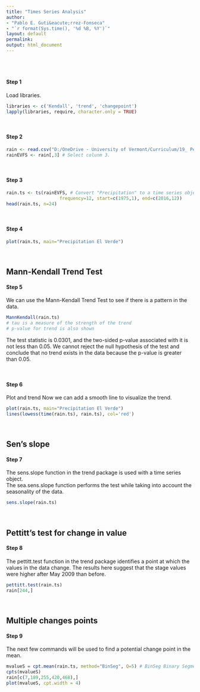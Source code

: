 ```yaml
---
title: "Times Series Analysis"
author: 
- "Pablo E. Guti&eacute;rrez-Fonseca"
- "`r format(Sys.time(), '%d %B, %Y')`"
layout: default
permalink:
output: html_document
---
```

<br/>
<br/>


#### **Step 1**
Load libraries.<br>
```r
libraries <- c('Kendall', 'trend', 'changepoint')
lapply(libraries, require, character.only = TRUE)
```

<br/>

#### **Step 2**
```r
rain <- read.csv("D:/OneDrive - University of Vermont/Curriculum/19_ Personal webpage/TropicalFreshwaterEcology/_pages/Lectures/data/StreamEcology_TS_precipitation.csv")
rainEVFS <- rain[,3] # Select colunm 3.  
```

<br/>

#### **Step 3**
```r
rain.ts <- ts(rainEVFS, # Convert "Precipitation" to a time series object.
                    frequency=12, start=c(1975,1), end=c(2016,12))
head(rain.ts, n=24) 
```

<br/>

#### **Step 4**
```r
plot(rain.ts, main="Precipitation El Verde")
```

<br/>

## Mann-Kendall Trend Test
#### **Step 5**
We can use the Mann-Kendall Trend Test to see if there is a pattern in the data.
```r
MannKendall(rain.ts)
# tau is a measure of the strength of the trend
# p-value for trend is also shown
```
The test statistic is 0.0301, and the two-sided p-value associated with it is not less than 0.05. We cannot reject the null hypothesis of the test and conclude that no trend exists in the data because the p-value is greater than 0.05.

<br/>

#### **Step 6**
Plot and trend
Now we can add a smooth line to visualize the trend.
```r
plot(rain.ts, main="Precipitation El Verde")
lines(lowess(time(rain.ts), rain.ts), col='red')
```

<br/>

## Sen's slope
#### **Step 7**
The sens.slope function in the trend package is used with a time series object.  
The sea.sens.slope function performs the test while taking into account the seasonality of the data.
```r
sens.slope(rain.ts)
```

<br/>

## Pettitt's test for change in value 
#### **Step 8**
The pettitt.test function in the trend package identifies a point at which the values in the data change.  The results here suggest that the stage values were higher after May 2009 than before.
```r
pettitt.test(rain.ts)
rain[244,]
```

<br/>

## Multiple changes points
#### **Step 9**
The next few commands will be used to find a potential change point in the mean. 
```r
mvalueS = cpt.mean(rain.ts, method="BinSeg", Q=5) # BinSeg Binary Segmentation
cpts(mvalueS)
rain[c(7,189,255,420,468),]
plot(mvalueS, cpt.width = 4)
```


<br/>
<br/>
